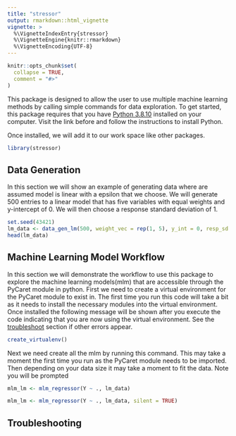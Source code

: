 ```yaml
---
title: "stressor"
output: rmarkdown::html_vignette
vignette: >
  %\VignetteIndexEntry{stressor}
  %\VignetteEngine{knitr::rmarkdown}
  %\VignetteEncoding{UTF-8}
---
```


```r
knitr::opts_chunk$set(
  collapse = TRUE,
  comment = "#>"
)
```

This package is designed to allow the user to use multiple machine learning 
methods by calling simple commands for data exploration. To get started, this 
package requires that you have <a href = https://www.python.org/downloads/release/python-3810/>Python 3.8.10</a>
installed on your computer. Visit the link before and follow the instructions to
install Python. 

Once installed, we will add it to our work space like other packages.
```r
library(stressor)
```

## Data Generation

In this section we will show an example of generating data where are assumed 
model is linear with a epsilon that we choose. We will generate 500 entries to a
linear model that has five variables with equal weights and y-intercept of 0. 
We will then choose a response standard deviation of 1.
```r
set.seed(43421)
lm_data <- data_gen_lm(500, weight_vec = rep(1, 5), y_int = 0, resp_sd = 1)
head(lm_data)
```

## Machine Learning Model Workflow

In this section we will demonstrate the workflow to use this package to explore
the machine learning models(mlm) that are accessible through the PyCaret module
in python. First we need to create a virtual environment for the PyCaret module
to exist in. The first time you run this code will take a bit as it needs to 
install the necessary modules into the virtual environment. Once installed the 
following message will be shown after you execute the code indicating that you
are now using the virtual environment. See the <a href=#troubleshoot>
troubleshoot</a> section if other errors appear.
```r
create_virtualenv()
```

Next we need create all the mlm by running this command. This may take a moment
the first time you run as the PyCaret module needs to be imported. Then
depending on your data size it may take a moment to fit the data. Note you will
be prompted
```r
mlm_lm <- mlm_regressor(Y ~ ., lm_data)
```

```r
mlm_lm <- mlm_regressor(Y ~ ., lm_data, silent = TRUE)
```


<div id="troubleshoot">
## Troubleshooting
</div>
